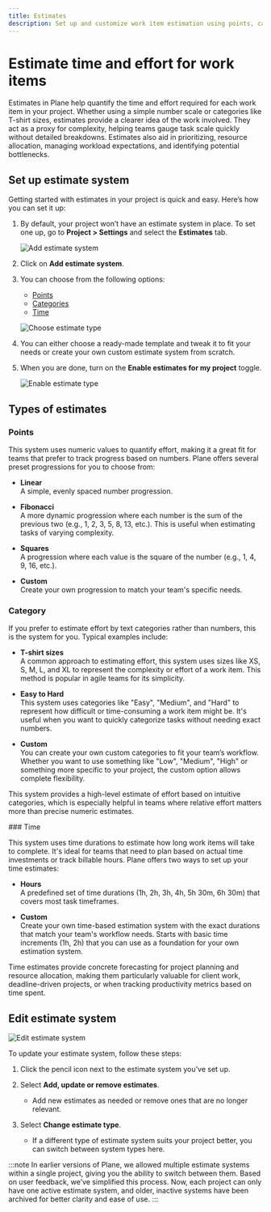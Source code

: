 ```yaml
---
title: Estimates
description: Set up and customize work item estimation using points, categories, or time to quantify task complexity and effort.
---
```



# Estimate time and effort for work items

Estimates in Plane help quantify the time and effort required for each work item in your project. Whether using a simple number scale or categories like T-shirt sizes, estimates provide a clearer idea of the work involved. They act as a proxy for complexity, helping teams gauge task scale quickly without detailed breakdowns. Estimates also aid in prioritizing, resource allocation, managing workload expectations, and identifying potential bottlenecks.

## Set up estimate system

Getting started with estimates in your project is quick and easy. Here’s how you can set it up:

1. By default, your project won’t have an estimate system in place. To set one up, go to **Project > Settings** and select the **Estimates** tab.

   ![Add estimate system](https://media.docs.plane.so/projects/enable-estimate-system.webp#hero)

2. Click on **Add estimate system**.

3. You can choose from the following options:
   - [Points](/core-concepts/issues/estimates#points)
   - [Categories](/core-concepts/issues/estimates#category)
   - [Time](/core-concepts/issues/estimates#time)

   ![Choose estimate type](https://media.docs.plane.so/projects/choose-estimate-system.webp#hero)

4. You can either choose a ready-made template and tweak it to fit your needs or create your own custom estimate system from scratch.

5. When you are done, turn on the **Enable estimates for my project** toggle.
   
   ![Enable estimate type](https://media.docs.plane.so/projects/enable-estimate-toggle.webp#hero-tr)

## Types of estimates

### Points

This system uses numeric values to quantify effort, making it a great fit for teams that prefer to track progress based on numbers. Plane offers several preset progressions for you to choose from:

- **Linear**  
  A simple, evenly spaced number progression.

- **Fibonacci**  
  A more dynamic progression where each number is the sum of the previous two (e.g., 1, 2, 3, 5, 8, 13, etc.). This is useful when estimating tasks of varying complexity.

- **Squares**  
  A progression where each value is the square of the number (e.g., 1, 4, 9, 16, etc.).

- **Custom**  
  Create your own progression to match your team's specific needs.

### Category

If you prefer to estimate effort by text categories rather than numbers, this is the system for you. Typical examples include:

- **T-shirt sizes**  
  A common approach to estimating effort, this system uses sizes like XS, S, M, L, and XL to represent the complexity or effort of a work item. This method is popular in agile teams for its simplicity.

- **Easy to Hard**  
  This system uses categories like "Easy", "Medium", and "Hard" to represent how difficult or time-consuming a work item might be. It's useful when you want to quickly categorize tasks without needing exact numbers.

- **Custom**  
  You can create your own custom categories to fit your team’s workflow. Whether you want to use something like "Low", "Medium", "High" or something more specific to your project, the custom option allows complete flexibility.

This system provides a high-level estimate of effort based on intuitive categories, which is especially helpful in teams where relative effort matters more than precise numeric estimates.

<div className="tag-wrapper">
  ### Time
  <Tags tags={[{ name: "Pro", link: "https://plane.so/pricing", additionalClass: "pro" }]} />
</div>

This system uses time durations to estimate how long work items will take to complete. It's ideal for teams that need to plan based on actual time investments or track billable hours. Plane offers two ways to set up your time estimates:

- **Hours**  
  A predefined set of time durations (1h, 2h, 3h, 4h, 5h 30m, 6h 30m) that covers most task timeframes.

- **Custom**  
  Create your own time-based estimation system with the exact durations that match your team's workflow needs. Starts with basic time increments (1h, 2h) that you can use as a foundation for your own estimation system.

Time estimates provide concrete forecasting for project planning and resource allocation, making them particularly valuable for client work, deadline-driven projects, or when tracking productivity metrics based on time spent.

## Edit estimate system

![Edit estimate system](https://media.docs.plane.so/projects/edit-estimate-system.webp#hero)

To update your estimate system, follow these steps:

1. Click the pencil icon next to the estimate system you’ve set up.

2. Select **Add, update or remove estimates**.
   - Add new estimates as needed or remove ones that are no longer relevant.

3. Select **Change estimate type**.
   - If a different type of estimate system suits your project better, you can switch between system types here.

:::note
In earlier versions of Plane, we allowed multiple estimate systems within a single project, giving you the ability to switch between them. Based on user feedback, we’ve simplified this process. Now, each project can only have one active estimate system, and older, inactive systems have been archived for better clarity and ease of use.
:::
